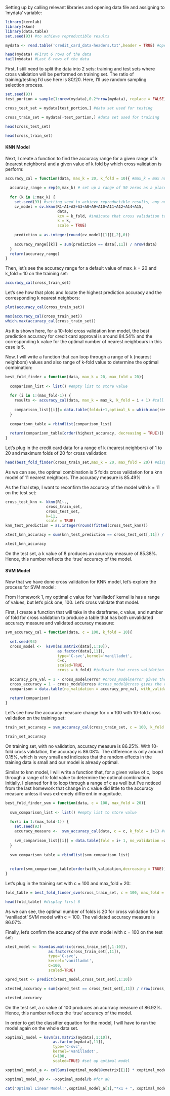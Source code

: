 Setting up by calling relevant libraries and opening data file and assigning to 'mydata' variable:

```r
library(kernlab)
library(kknn)
library(data.table)
set.seed(93) #to achieve reproductible results
```

```r
mydata <- read.table('credit_card_data-headers.txt',header = TRUE) #open data file with  headers then set header parameter to TRUE

head(mydata) #First 6 rows of the data
tail(mydata) #Last 6 rows of the data
```

First, I still need to split the data into 2 sets: training and test sets where cross validation will be performed on training set. The ratio of training/testing I'd use here is 80/20. Here, I'll use random sampling selection process.

``` r
set.seed(93)
test_portion = sample(1:nrow(mydata),0.2*nrow(mydata), replace = FALSE) #replace = FALSE means whatever data is taken out will not be put back for selection again

cross_test_set = mydata[test_portion,] #data set used for testing

cross_train_set = mydata[-test_portion,] #data set used for training

head(cross_test_set)

head(cross_train_set)
```

#### KNN Model

Next, I create a function to find the accuracy range for a given range of k (nearest neighbors) and a given value of k fold by which cross validation is perform:

``` r
accuracy_cal = function(data, max_k = 20, k_fold = 10){ #max_k = max number of k, here, i consider a k range of 1 to 20
  
  accuracy_range = rep(0,max_k) # set up a range of 50 zeros as a place holder so that prediction accuracy numbers can be inserted in later
  
  for (k in 1:max_k) {
    set.seed(93) #setting seed to achieve reproductible results, any number is ok
    cv_model = cv.kknn(R1~A1+A2+A3+A8+A9+A10+A11+A12+A14+A15,
                       data, 
                       kcv = k_fold, #indicate that cross validation to be performed
                       k = k,
                       scale = TRUE)
    
    prediction = as.integer(round(cv_model[[1]][,2],0))
    
    accuracy_range[[k]] = sum(prediction == data[,11]) / nrow(data)
  }
  return(accuracy_range)
}
```

Then, let's see the accuracy range for a default value of max_k = 20 and k_fold = 10 on the training set:

``` r
accuracy_cal(cross_train_set)
```

Let's see how that plots and locate the highest prediction accuracy and the corresponding k nearest neighbors:

```r
plot(accuracy_cal(cross_train_set))
```

```r
max(accuracy_cal(cross_train_set))
which.max(accuracy_cal(cross_train_set))
```

As it is shown here, for a 10-fold cross validation knn model, the best prediction accuracy for credit card approval is around 84.54% and the corresponding k value for the optimal number of nearest neighbours in this case is 5.

Now, I will write a function that can loop through a range of k (nearest neighbors) values and also range of k-fold value to determine the optimal combination: 

```r
best_fold_finder = function(data, max_k = 20, max_fold = 20){
  
  comparison_list <- list() #empty list to store value
  
  for (i in 1:(max_fold-1)) { 
    results <- accuracy_cal(data, max_k = max_k, k_fold = i + 1) #call the first function, k_fold cannot be 1
    
    comparison_list[[i]]= data.table(fold=i+1,optimal_k = which.max(results), highest_accuracy = max(results))
  }
  
  comparison_table = rbindlist(comparison_list)
  
  return(comparison_table[order(highest_accuracy, decreasing = TRUE)]) #result is a table of folds, corresponding optimal k and accuracy measure
}
```

Let's plug in the credit card data for a range of k (nearest neighbors) of 1 to 20 and maximum folds of 20 for cross validation:

``` r
head(best_fold_finder(cross_train_set,max_k = 20, max_fold = 20)) #display first 6
```

As we can see, the optimal combination is 5 folds cross validation for a knn model of 11 nearest neighbors. The accuracy measure is 85.49%

As the final step, I want to reconfirm the accuracy of the model with k = 11  on the test set:

``` r
cross_test_knn <- kknn(R1~.,
                  cross_train_set,
                  cross_test_set,
                  k=11, 
                  scale = TRUE)
knn_test_prediction = as.integer(round(fitted(cross_test_knn)))

xtest_knn_accuracy = sum(knn_test_prediction == cross_test_set[,11]) / nrow(cross_test_set)

xtest_knn_accuracy

```

On the test set, a k value of 8 produces an acurracy measure of 85.38%. Hence, this number reflects the 'true' accuracy of the model. 

#### SVM Model

Now that we have done cross validation for KNN model, let's explore the process for SVM model:

From Homework 1, my optimal c value for 'vanilladot' kernel is has a range of values, but let's pick one, 100. Let's cross validate that model.

First, I create a function that will take in the dataframe, c value, and number of fold for cross validation to produce a table that has both unvalidated accuracy measure and validated accuracy measure: 

``` r
svm_accuracy_cal = function(data, c = 100, k_fold = 10){
  
  set.seed(93)
  cross_model <-  ksvm(as.matrix(data[,1:10]),
                       as.factor(data[,11]),
                       type='C-svc',kernel='vanilladot',
                       C=c,
                       scaled=TRUE,
                       cross = k_fold) #indicate that cross validation to be performed
  
  accuracy_pre_val = 1 - cross_model@error #cross_model@error gives the training error, the unvalidated accuracy measure is 1 minus that
  cross_accuracy = 1 - cross_model@cross #cross_model@cross gives the cross validation error, the validated accuracy measure is 1 minus that
  comparison = data.table(no_validation = accuracy_pre_val, with_validation =  cross_accuracy) 
  
  return(comparison)
}
```

Let's see how the accuracy measure change for c = 100 with 10-fold cross validation on the training set:

``` r
train_set_accuracy = svm_accuracy_cal(cross_train_set, c = 100, k_fold = 10)
```
```r
train_set_accuracy
```

On training set, with no validation, accuracy measure is 86.25%. With 10-fold cross validation, the accuracy is 86.08%. The difference is only around 0.15%, which is very small and indicates that the random effects in the training data is small and our model is already optimal.

Similar to knn model, I will write a function that, for a given value of c, loops through a range of k-fold value to determine the optimal combination. Initially, I planned for it to loop through a range of c as well but I've noticed from the last homework that change in c value did little to the accuracy measure unless it was extremely different in magnitude.

``` r

best_fold_finder_svm = function(data, c = 100, max_fold = 20){
  
  svm_comparison_list <- list() #empty list to store value
  
  for(i in 1:(max_fold-1)) {
    set.seed(93)   
    accuracy_measure <-  svm_accuracy_cal(data, c = c, k_fold = i+1) #call the first function, k_fold must be more than 1, otherwise error
     
    svm_comparison_list[[i]] = data.table(fold = i+ 1, no_validation =accuracy_measure[[1]], with_validation = accuracy_measure[[2]], difference = accuracy_measure[[1]] - accuracy_measure[[2]])
  }
  
  svm_comparison_table = rbindlist(svm_comparison_list)
  
  
  return(svm_comparison_table[order(with_validation,decreasing = TRUE)])
}
```

Let's plug in the training set with c = 100 and max_fold = 20:

``` r
fold_table = best_fold_finder_svm(cross_train_set, c = 100, max_fold = 20)
```
``` r
head(fold_table) #display first 6
```

As we can see, the optimal number of folds is 20 for cross validation for a 'vanilladot' SVM model with c = 100. The validated accuracy measure is 86.07%.

Finally, let's confirm the accuracy of the svm model with c = 100 on the test set:

``` r
xtest_model <- ksvm(as.matrix(cross_train_set[,1:10]),
                   as.factor(cross_train_set[,11]),
                   type='C-svc',
                   kernel='vanilladot',
                   C=100,
                   scaled=TRUE)
```
``` r
xpred_test <- predict(xtest_model,cross_test_set[,1:10]) 

xtested_accuracy = sum(xpred_test == cross_test_set[,11]) / nrow(cross_test_set)

xtested_accuracy
```

On the test set, a c value of 100 produces an acurracy measure of 86.92%. Hence, this number reflects the 'true' accuracy of the model.

In order to get the classifier equation for the model, I will have to run the model again on the whole data set.

``` r
xoptimal_model = ksvm(as.matrix(mydata[,1:10]),
                     as.factor(mydata[,11]),
                     type='C-svc',
                     kernel='vanilladot',
                     C=100,
                     scaled=TRUE) #set up optimal model

xoptimal_model_a <- colSums(xoptimal_model@xmatrix[[1]] * xoptimal_model@coef[[1]]) #for a1...am

xoptimal_model_a0 <- -xoptimal_model@b #for a0
```

``` r
cat('Optimal Linear Model:',xoptimal_model_a[1],"*x1 + ", xoptimal_model_a[2],"*x2 + ",xoptimal_model_a[3],"*x3 + ",xoptimal_model_a[4],"*x4 + ",xoptimal_model_a[5],"*x5 + ",xoptimal_model_a[6],"*x6 + ",xoptimal_model_a[7],"*x7 + ",xoptimal_model_a[8],"*x8 + ",xoptimal_model_a[9],"*x9 + ",xoptimal_model_a[10],"*x10 + ", xoptimal_model_a0,"= 0")
```
